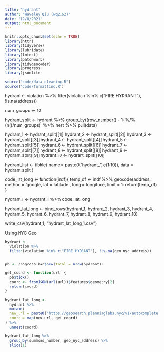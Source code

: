 ```yaml
---
title: "hydrant"
author: "Waveley Qiu (wq2162)"
date: "12/8/2021"
output: html_document
---
```


```r
knitr::opts_chunk$set(echo = TRUE)
library(httr)
library(tidyverse)
library(lubridate)
library(lmtest)
library(patchwork)
library(tidygeocoder)
library(progress)
library(jsonlite)

source("code/data_cleaning.R")
source("code/formatting.R")
```

hydrant <- 
  violation %>% 
  filter(violation %in% c("FIRE HYDRANT"), !is.na(address)) 

num_groups <- 10

hydrant_split <- 
  hydrant %>% 
  group_by((row_number() - 1) %/% (n()/num_groups)) %>%
  nest %>% 
  pull(data)

hydrant_1 <- hydrant_split[[1]]
hydrant_2 <- hydrant_split[[2]]
hydrant_3 <- hydrant_split[[3]]
hydrant_4 <- hydrant_split[[4]]
hydrant_5 <- hydrant_split[[5]]
hydrant_6 <- hydrant_split[[6]]
hydrant_7 <- hydrant_split[[7]]
hydrant_8 <- hydrant_split[[8]]
hydrant_9 <- hydrant_split[[9]]
hydrant_10 <- hydrant_split[[10]]


hydrant_list <- 
  tibble(
  name = paste0("hydrant_", c(1:10)),
  data = hydrant_split
)

code_lat_long <-
  function(indf){
    temp_df <- 
      indf %>% 
      geocode(address, method = 'google', lat = latitude , long = longitude, limit = 1)
  return(temp_df)
  }

hydrant_1 <- hydrant_1 %>% code_lat_long

hydrant_lat_long <- 
  bind_rows(hydrant_1, 
          hydrant_2, 
          hydrant_3, 
          hydrant_4, 
          hydrant_5, 
          hydrant_6, 
          hydrant_7, 
          hydrant_8, 
          hydrant_9, 
          hydrant_10)

write_csv(hydrant_1, "hydrant_lat_long_1.csv")


Using NYC Geo

```r
hydrant <- 
  violation %>% 
  filter(violation %in% c("FIRE HYDRANT"), !is.na(geo_nyc_address)) 


pb <- progress_bar$new(total = nrow(hydrant))

get_coord <- function(url) {
  pb$tick()
  coord <- fromJSON(url(url))$features$geometry[2]
  return(coord)
}

hydrant_lat_long <- 
  hydrant %>%
  mutate(
  new_url = paste0("https://geosearch.planninglabs.nyc/v1/autocomplete?text=", geo_nyc_address, "&size=50"),
  coord = map(new_url, get_coord)
) %>%
  unnest(coord)

hydrant_lat_long %>%
  group_by(summons_number, geo_nyc_address) %>%
  slice(1)
```
































